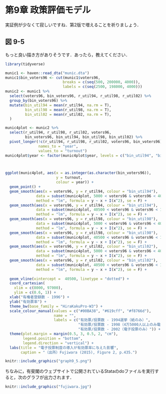 # 第9章 政策評価モデル {-#ci}

実証例が少なくて寂しいですね．第2版で増えることを祈りましょう．

## 図 9-5 {-}

もっと良い描き方がありそうです．あったら，教えてください．

```r
library(tidyverse)

munic1 <- haven::read_dta("munic.dta")
munic1$bin_voters96 <- cut(munic1$voters96, 
                          breaks = c(seq(500, 200000, 4000)), 
                          labels = c(seq(2500, 198000, 4000)))
munic2 <- munic1 %>% 
  select(voters96, bin_voters96, r_util94, r_util98, r_util02) %>% 
  group_by(bin_voters96) %>% 
  mutate(bin_util94 = mean(r_util94, na.rm = T), 
         bin_util98 = mean(r_util98, na.rm = T),
         bin_util02 = mean(r_util02, na.rm = T),
  )

munic4plot <- munic2 %>% 
  select(r_util94, r_util98, r_util02, voters96,
         bin_voters96, bin_util94, bin_util98, bin_util02) %>% 
  pivot_longer(!c(r_util94, r_util98, r_util02, voters96, bin_voters96),
               names_to = "year", 
               values_to = "turnout")
munic4plot$year <- factor(munic4plot$year, levels = c("bin_util94", "bin_util98", "bin_util02"))



ggplot(munic4plot, aes(x = as.integer(as.character(bin_voters96)), 
                       y = turnout, 
                       colour = year)) +
  geom_point() + 
  geom_smooth(aes(x = voters96, y = r_util94, colour = "bin_util94"), 
              data = subset(munic4plot, 5000 < voters96 & voters96 < 40500),
              method = "lm", formula = y ~ x + I(x^2), se = F) +
  geom_smooth(aes(x = voters96, y = r_util94, colour = "bin_util94"), 
              data = subset(munic4plot, 40500 < voters96 & voters96 < 100000),
              method = "lm", formula = y ~ x + I(x^2), se = F) +
  geom_smooth(aes(x = voters96, y = r_util98, colour = "bin_util98"), 
              data = subset(munic4plot, 5000 < voters96 & voters96 < 40500),
              method = "lm", formula = y ~ x + I(x^2), se = F) +
  geom_smooth(aes(x = voters96, y = r_util98, colour = "bin_util98"), 
              data = subset(munic4plot, 40500 < voters96 & voters96 < 100000),
              method = "lm", formula = y ~ x + I(x^2), se = F) +
  geom_smooth(aes(x = voters96, y = r_util02, colour = "bin_util02"), 
              data = subset(munic4plot, 5000 < voters96 & voters96 < 40500),
              method = "lm", formula = y ~ x + I(x^2), se = F) +
  geom_smooth(aes(x = voters96, y = r_util02, colour = "bin_util02"), 
              data = subset(munic4plot, 40500 < voters96 & voters96 < 100000),
              method = "lm", formula = y ~ x + I(x^2), se = F) +
  
  geom_vline(xintercept =  40500, linetype = "dotted") +
  coord_cartesian(
    xlim = c(8000, 97000),
    ylim = c(0.6, 1)) + 
  xlab("有権者登録数 - 1996") +
  ylab("有効票率") +
  theme_bw(base_family = "HiraKakuPro-W3") +
  scale_colour_manual(values = c("#00BA38", "#619cff", "#f8766d"),
                      name = "",
                      labels = c("有効票/投票数 - 1994選挙（紙のみ）",
                                 "有効票/投票数 - 1998（4万5000人以上のみ電子投票）",
                                 "有効票/投票数 - 2002（電子投票のみ）")) +
  theme(plot.margin = margin(0.5, 3, 0.5, 2, "cm"),
        legend.position = "bottom",
        legend.direction = "vertical") +
  labs(title = "電子投票制度の導入が有効票率に与えた影響", 
       caption = "（出所）Fujiwara (2015), Figure 2, p.435.")

```

```r
knitr::include_graphics("graph9_5.png")
```


ちなみに，有斐閣のウェブサイトで公開されているStataのdoファイルを実行すると，次のグラフが出力されます．

```r
knitr::include_graphics("fujiwara.jpg")
```

